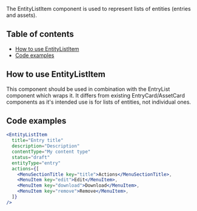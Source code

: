 The EntityListItem component is used to represent lists of entities (entries and assets).

## Table of contents

- [How to use EntityListItem](#how-to-use-entityListItem)
- [Code examples](#code-examples)

## How to use EntityListItem

This component should be used in combination with the EntryList component which wraps it. It differs from existing EntryCard/AssetCard components as it's intended use is for lists of entities, not individual ones.

## Code examples

```jsx
<EntityListItem
  title="Entry title"
  description="Description"
  contentType="My content type"
  status="draft"
  entityType="entry"
  actions={[
    <MenuSectionTitle key="title">Actions</MenuSectionTitle>,
    <MenuItem key="edit">Edit</MenuItem>,
    <MenuItem key="download">Download</MenuItem>,
    <MenuItem key="remove">Remove</MenuItem>,
  ]}
/>
```
